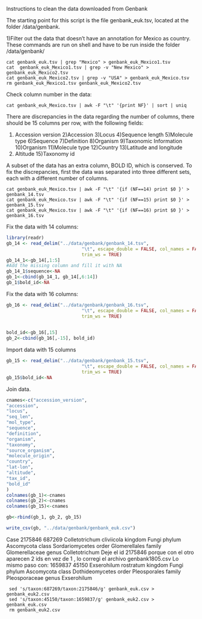Instructions to clean the data downloaded from Genbank

The starting point for this script is the file genbank_euk.tsv, located at the folder /data/genbank. 

1)Filter out the data that doesn't have an annotation for Mexico as country. These commands are run on shell and have to be run inside the folder /data/genbank/

```
cat genbank_euk.tsv | grep "Mexico" > genbank_euk_Mexico1.tsv
cat  genbank_euk_Mexico1.tsv | grep -v "New Mexico" > genbank_euk_Mexico2.tsv
cat genbank_euk_Mexico2.tsv | grep -v "USA" > genbank_euk_Mexico.tsv  
rm genbank_euk_Mexico1.tsv genbank_euk_Mexico2.tsv
```

Check column number in the data:

```
cat genbank_euk_Mexico.tsv | awk -F "\t" '{print NF}' | sort | uniq
```

There are discrepancies in the data regarding the number of columns, there should be 15 columns per row, with the following fields:


1) Accession version
2)Accession
3)Locus
4)Sequence length 
5)Molecule type
6)Sequence
7)Definition
8)Organism
9)Taxonomic Information
10)Organism
11)Molecule type
12)Country
13)Latitude and longitude 
14) Altitude
15)Taxonomy id

A subset of the data has an extra column, BOLD ID, which is conserved.
To fix the discrepancies, first the data was separated into three different sets, each with a different number of columns.

```
cat genbank_euk_Mexico.tsv | awk -F "\t" '{if (NF==14) print $0 }' > genbank_14.tsv 
cat genbank_euk_Mexico.tsv | awk -F "\t" '{if (NF==15) print $0 }' > genbank_15.tsv
cat genbank_euk_Mexico.tsv | awk -F "\t" '{if (NF==16) print $0 }' > genbank_16.tsv 

```

Fix the data with 14 columns:

```r
library(readr)
gb_14 <- read_delim("../data/genbank/genbank_14.tsv", 
                            "\t", escape_double = FALSE, col_names = FALSE, 
                            trim_ws = TRUE)
gb_14_1<-gb_14[,1:5]
#Add the missing column and fill it with NA
gb_14_1$sequence<-NA
gb_1<-cbind(gb_14_1, gb_14[,6:14])
gb_1$bold_id<-NA

```

Fix the data with 16 columns:

```r
gb_16 <- read_delim("../data/genbank/genbank_16.tsv", 
                            "\t", escape_double = FALSE, col_names = FALSE, 
                            trim_ws = TRUE)

 
bold_id<-gb_16[,15]
gb_2<-cbind(gb_16[,-15], bold_id)

```

Import data with 15 columns 

```r
gb_15 <- read_delim("../data/genbank/genbank_15.tsv", 
                            "\t", escape_double = FALSE, col_names = FALSE, 
                            trim_ws = TRUE)
gb_15$bold_id<-NA
```
Join data.
```r
cnames<-c("accession_version",
"accession",
"locus",
"seq_len",
"mol_type",
"sequence",
"definition",
"organism",
"taxonomy",
"source_organism",
"molecule_origin",
"country",
"lat-lon",
"altitude",
"tax_id",
"bold_id"
)
colnames(gb_1)<-cnames
colnames(gb_2)<-cnames
colnames(gb_15)<-cnames

gb<-rbind(gb_1, gb_2, gb_15)
```

```r
write_csv(gb, "../data/genbank/genbank_euk.csv")
```


Case 
2175846	687269	Colletotrichum cliviicola	kingdom	Fungi	phylum	Ascomycota	class	Sordariomycetes	order	Glomerellales	family	Glomerellaceae	genus	Colletotrichum
Deje el id 2175846 porque con el otro aparecen 2 ids en vez de 1 , lo corregi  el archivo genbank1805.csv
Lo mismo paso con: 
1659837	45150	Exserohilum rostratum	kingdom	Fungi	phylum	Ascomycota	class	Dothideomycetes	order	Pleosporales	family	Pleosporaceae	genus	Exserohilum

```
 sed 's/taxon:687269/taxon:2175846/g' genbank_euk.csv > genbank_euk2.csv
 sed 's/taxon:45150/taxon:1659837/g' genbank_euk2.csv > genbank_euk.csv
 rm genbank_euk2.csv
```
